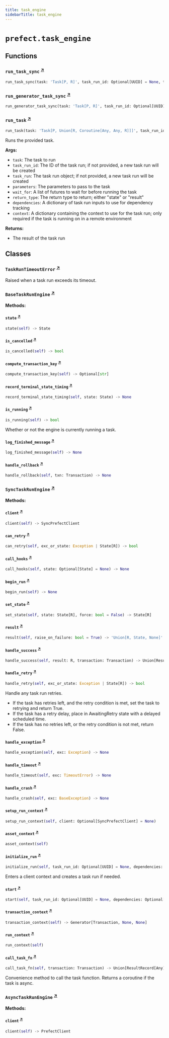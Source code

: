 ```yaml
---
title: task_engine
sidebarTitle: task_engine
---
```


# `prefect.task_engine`

## Functions

### `run_task_sync` <sup><a href="https://github.com/PrefectHQ/prefect/blob/main/src/prefect/task_engine.py#L1461" target="_blank">↗</a></sup>

```python
run_task_sync(task: 'Task[P, R]', task_run_id: Optional[UUID] = None, task_run: Optional[TaskRun] = None, parameters: Optional[dict[str, Any]] = None, wait_for: Optional['OneOrManyFutureOrResult[Any]'] = None, return_type: Literal['state', 'result'] = 'result', dependencies: Optional[dict[str, set[RunInput]]] = None, context: Optional[dict[str, Any]] = None) -> Union[R, State, None]
```

### `run_generator_task_sync` <sup><a href="https://github.com/PrefectHQ/prefect/blob/main/src/prefect/task_engine.py#L1523" target="_blank">↗</a></sup>

```python
run_generator_task_sync(task: 'Task[P, R]', task_run_id: Optional[UUID] = None, task_run: Optional[TaskRun] = None, parameters: Optional[dict[str, Any]] = None, wait_for: Optional['OneOrManyFutureOrResult[Any]'] = None, return_type: Literal['state', 'result'] = 'result', dependencies: Optional[dict[str, set[RunInput]]] = None, context: Optional[dict[str, Any]] = None) -> Generator[R, None, None]
```

### `run_task` <sup><a href="https://github.com/PrefectHQ/prefect/blob/main/src/prefect/task_engine.py#L1668" target="_blank">↗</a></sup>

```python
run_task(task: 'Task[P, Union[R, Coroutine[Any, Any, R]]]', task_run_id: Optional[UUID] = None, task_run: Optional[TaskRun] = None, parameters: Optional[dict[str, Any]] = None, wait_for: Optional['OneOrManyFutureOrResult[Any]'] = None, return_type: Literal['state', 'result'] = 'result', dependencies: Optional[dict[str, set[RunInput]]] = None, context: Optional[dict[str, Any]] = None) -> Union[R, State, None, Coroutine[Any, Any, Union[R, State, None]]]
```


Runs the provided task.

**Args:**
- `task`: The task to run
- `task_run_id`: The ID of the task run; if not provided, a new task run
will be created
- `task_run`: The task run object; if not provided, a new task run
will be created
- `parameters`: The parameters to pass to the task
- `wait_for`: A list of futures to wait for before running the task
- `return_type`: The return type to return; either "state" or "result"
- `dependencies`: A dictionary of task run inputs to use for dependency tracking
- `context`: A dictionary containing the context to use for the task run; only
required if the task is running on in a remote environment

**Returns:**
- The result of the task run


## Classes

### `TaskRunTimeoutError` <sup><a href="https://github.com/PrefectHQ/prefect/blob/main/src/prefect/task_engine.py#L114" target="_blank">↗</a></sup>


Raised when a task run exceeds its timeout.


### `BaseTaskRunEngine` <sup><a href="https://github.com/PrefectHQ/prefect/blob/main/src/prefect/task_engine.py#L119" target="_blank">↗</a></sup>

**Methods:**

#### `state` <sup><a href="https://github.com/PrefectHQ/prefect/blob/main/src/prefect/task_engine.py#L142" target="_blank">↗</a></sup>

```python
state(self) -> State
```

#### `is_cancelled` <sup><a href="https://github.com/PrefectHQ/prefect/blob/main/src/prefect/task_engine.py#L147" target="_blank">↗</a></sup>

```python
is_cancelled(self) -> bool
```

#### `compute_transaction_key` <sup><a href="https://github.com/PrefectHQ/prefect/blob/main/src/prefect/task_engine.py#L156" target="_blank">↗</a></sup>

```python
compute_transaction_key(self) -> Optional[str]
```

#### `record_terminal_state_timing` <sup><a href="https://github.com/PrefectHQ/prefect/blob/main/src/prefect/task_engine.py#L240" target="_blank">↗</a></sup>

```python
record_terminal_state_timing(self, state: State) -> None
```

#### `is_running` <sup><a href="https://github.com/PrefectHQ/prefect/blob/main/src/prefect/task_engine.py#L247" target="_blank">↗</a></sup>

```python
is_running(self) -> bool
```

Whether or not the engine is currently running a task.


#### `log_finished_message` <sup><a href="https://github.com/PrefectHQ/prefect/blob/main/src/prefect/task_engine.py#L253" target="_blank">↗</a></sup>

```python
log_finished_message(self) -> None
```

#### `handle_rollback` <sup><a href="https://github.com/PrefectHQ/prefect/blob/main/src/prefect/task_engine.py#L291" target="_blank">↗</a></sup>

```python
handle_rollback(self, txn: Transaction) -> None
```

### `SyncTaskRunEngine` <sup><a href="https://github.com/PrefectHQ/prefect/blob/main/src/prefect/task_engine.py#L308" target="_blank">↗</a></sup>

**Methods:**

#### `client` <sup><a href="https://github.com/PrefectHQ/prefect/blob/main/src/prefect/task_engine.py#L313" target="_blank">↗</a></sup>

```python
client(self) -> SyncPrefectClient
```

#### `can_retry` <sup><a href="https://github.com/PrefectHQ/prefect/blob/main/src/prefect/task_engine.py#L318" target="_blank">↗</a></sup>

```python
can_retry(self, exc_or_state: Exception | State[R]) -> bool
```

#### `call_hooks` <sup><a href="https://github.com/PrefectHQ/prefect/blob/main/src/prefect/task_engine.py#L355" target="_blank">↗</a></sup>

```python
call_hooks(self, state: Optional[State] = None) -> None
```

#### `begin_run` <sup><a href="https://github.com/PrefectHQ/prefect/blob/main/src/prefect/task_engine.py#L390" target="_blank">↗</a></sup>

```python
begin_run(self) -> None
```

#### `set_state` <sup><a href="https://github.com/PrefectHQ/prefect/blob/main/src/prefect/task_engine.py#L426" target="_blank">↗</a></sup>

```python
set_state(self, state: State[R], force: bool = False) -> State[R]
```

#### `result` <sup><a href="https://github.com/PrefectHQ/prefect/blob/main/src/prefect/task_engine.py#L468" target="_blank">↗</a></sup>

```python
result(self, raise_on_failure: bool = True) -> 'Union[R, State, None]'
```

#### `handle_success` <sup><a href="https://github.com/PrefectHQ/prefect/blob/main/src/prefect/task_engine.py#L483" target="_blank">↗</a></sup>

```python
handle_success(self, result: R, transaction: Transaction) -> Union[ResultRecord[R], None, Coroutine[Any, Any, R], R]
```

#### `handle_retry` <sup><a href="https://github.com/PrefectHQ/prefect/blob/main/src/prefect/task_engine.py#L524" target="_blank">↗</a></sup>

```python
handle_retry(self, exc_or_state: Exception | State[R]) -> bool
```

Handle any task run retries.

- If the task has retries left, and the retry condition is met, set the task to retrying and return True.
- If the task has a retry delay, place in AwaitingRetry state with a delayed scheduled time.
- If the task has no retries left, or the retry condition is not met, return False.


#### `handle_exception` <sup><a href="https://github.com/PrefectHQ/prefect/blob/main/src/prefect/task_engine.py#L575" target="_blank">↗</a></sup>

```python
handle_exception(self, exc: Exception) -> None
```

#### `handle_timeout` <sup><a href="https://github.com/PrefectHQ/prefect/blob/main/src/prefect/task_engine.py#L593" target="_blank">↗</a></sup>

```python
handle_timeout(self, exc: TimeoutError) -> None
```

#### `handle_crash` <sup><a href="https://github.com/PrefectHQ/prefect/blob/main/src/prefect/task_engine.py#L609" target="_blank">↗</a></sup>

```python
handle_crash(self, exc: BaseException) -> None
```

#### `setup_run_context` <sup><a href="https://github.com/PrefectHQ/prefect/blob/main/src/prefect/task_engine.py#L620" target="_blank">↗</a></sup>

```python
setup_run_context(self, client: Optional[SyncPrefectClient] = None)
```

#### `asset_context` <sup><a href="https://github.com/PrefectHQ/prefect/blob/main/src/prefect/task_engine.py#L665" target="_blank">↗</a></sup>

```python
asset_context(self)
```

#### `initialize_run` <sup><a href="https://github.com/PrefectHQ/prefect/blob/main/src/prefect/task_engine.py#L683" target="_blank">↗</a></sup>

```python
initialize_run(self, task_run_id: Optional[UUID] = None, dependencies: Optional[dict[str, set[RunInput]]] = None) -> Generator[Self, Any, Any]
```

Enters a client context and creates a task run if needed.


#### `start` <sup><a href="https://github.com/PrefectHQ/prefect/blob/main/src/prefect/task_engine.py#L777" target="_blank">↗</a></sup>

```python
start(self, task_run_id: Optional[UUID] = None, dependencies: Optional[dict[str, set[RunInput]]] = None) -> Generator[None, None, None]
```

#### `transaction_context` <sup><a href="https://github.com/PrefectHQ/prefect/blob/main/src/prefect/task_engine.py#L816" target="_blank">↗</a></sup>

```python
transaction_context(self) -> Generator[Transaction, None, None]
```

#### `run_context` <sup><a href="https://github.com/PrefectHQ/prefect/blob/main/src/prefect/task_engine.py#L843" target="_blank">↗</a></sup>

```python
run_context(self)
```

#### `call_task_fn` <sup><a href="https://github.com/PrefectHQ/prefect/blob/main/src/prefect/task_engine.py#L863" target="_blank">↗</a></sup>

```python
call_task_fn(self, transaction: Transaction) -> Union[ResultRecord[Any], None, Coroutine[Any, Any, R], R]
```

Convenience method to call the task function. Returns a coroutine if the
task is async.


### `AsyncTaskRunEngine` <sup><a href="https://github.com/PrefectHQ/prefect/blob/main/src/prefect/task_engine.py#L880" target="_blank">↗</a></sup>

**Methods:**

#### `client` <sup><a href="https://github.com/PrefectHQ/prefect/blob/main/src/prefect/task_engine.py#L885" target="_blank">↗</a></sup>

```python
client(self) -> PrefectClient
```
